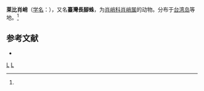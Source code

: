 {{Speciesbox
| taxon = Tetragnatha nepiformis
| binomial_authority = (Doleschall, 1859)<ref name='id13429'>{{cite web| url =http://www.bioinfo.cn/db05/BjdwSpecies.php?action=view&id=13429| title =莱比肖峭| work =《中国动物物种编目数据库》| publisher =中国科学院微生物研究所| author =中国科学院动物研究所| accessdate =2009-04-28| deadurl =yes| archiveurl =https://web.archive.org/web/20160305081847/http://www.bioinfo.cn/db05/BjdwSpecies.php?action=view&id=13429| archivedate =2016-03-05}}</ref>
}}

'''莱比肖峭'''（[[学名|学名]]：{{lang|la|''Tetragnatha nepiformis''}}），又名'''臺灣長腳蛛'''，为[[肖峭科|肖峭科]][[肖峭属|肖峭属]]的动物。分布于[[台湾岛|台湾岛]]等地。<ref name='id13429'/>

== 参考文献 ==
{{reflist}}
* {{TaiBNET| zh=臺灣長腳蛛 | id=312631 | binomial=Tetragnatha nepiformis | authority=Doleschall | var= | accessdate=2013-01-24}}

{{taxonbar}}
[[Category:_1859年描述的动物|L]]
[[Category:肖峭属|L]]